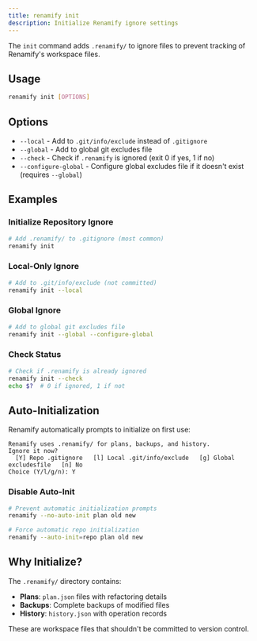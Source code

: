 ```yaml
---
title: renamify init
description: Initialize Renamify ignore settings
---
```


The `init` command adds `.renamify/` to ignore files to prevent tracking of Renamify's workspace files.

## Usage

```bash
renamify init [OPTIONS]
```

## Options

- `--local` - Add to `.git/info/exclude` instead of `.gitignore`
- `--global` - Add to global git excludes file
- `--check` - Check if `.renamify` is ignored (exit 0 if yes, 1 if no)
- `--configure-global` - Configure global excludes file if it doesn't exist (requires `--global`)

## Examples

### Initialize Repository Ignore
```bash
# Add .renamify/ to .gitignore (most common)
renamify init
```

### Local-Only Ignore
```bash
# Add to .git/info/exclude (not committed)
renamify init --local
```

### Global Ignore
```bash
# Add to global git excludes file
renamify init --global --configure-global
```

### Check Status
```bash
# Check if .renamify is already ignored
renamify init --check
echo $?  # 0 if ignored, 1 if not
```

## Auto-Initialization

Renamify automatically prompts to initialize on first use:

```
Renamify uses .renamify/ for plans, backups, and history.
Ignore it now?
  [Y] Repo .gitignore   [l] Local .git/info/exclude   [g] Global excludesfile   [n] No
Choice (Y/l/g/n): Y
```

### Disable Auto-Init
```bash
# Prevent automatic initialization prompts
renamify --no-auto-init plan old new

# Force automatic repo initialization
renamify --auto-init=repo plan old new
```

## Why Initialize?

The `.renamify/` directory contains:
- **Plans**: `plan.json` files with refactoring details
- **Backups**: Complete backups of modified files  
- **History**: `history.json` with operation records

These are workspace files that shouldn't be committed to version control.
